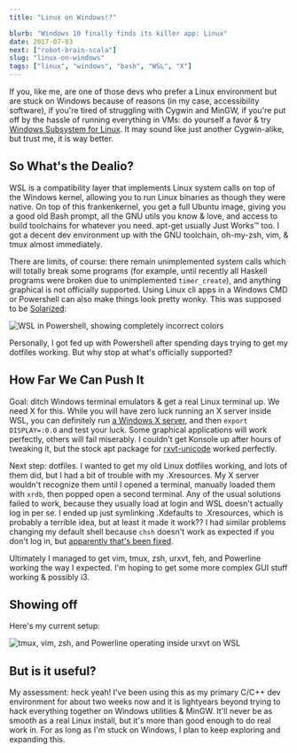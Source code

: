 ```yaml
---
title: "Linux on Windows!?"

blurb: "Windows 10 finally finds its killer app: Linux"
date: 2017-07-03
next: ["robot-brain-scala"]
slug: "linux-on-windows"
tags: ["linux", "windows", "bash", "WSL", "X"]
---
```




If you, like me, are one of those devs who prefer a Linux environment but are stuck on Windows because of reasons (in my case, accessibility software), if you're tired of struggling with Cygwin and MinGW, if you're put off by the hassle of running everything in VMs: do yourself a favor & try [Windows Subsystem for Linux](https://msdn.microsoft.com/en-us/commandline/wsl/about). It may sound like just another Cygwin-alike, but trust me, it is way better.

## So What's the Dealio?

WSL is a compatibility layer that implements Linux system calls on top of the Windows kernel, allowing you to run Linux binaries as though they were native. On top of this frankenkernel, you get a full Ubuntu image, giving you a good old Bash prompt, all the GNU utils you know & love, and access to build toolchains for whatever you need. apt-get usually Just Works™ too. I got a decent dev environment up with the GNU toolchain, oh-my-zsh, vim, & tmux almost immediately.

There are limits, of course: there remain unimplemented system calls which will totally break some programs (for example, until recently all Haskell programs were broken due to unimplemented `timer_create`), and anything graphical is not officially supported. Using Linux cli apps in a Windows CMD or Powershell can also make things look pretty wonky. This was supposed to be [Solarized](http://ethanschoonover.com/solarized):

<Image
  alt="WSL in Powershell, showing completely incorrect colors"
  className="Image__Small"
  src={wslColorProbs}
/>

Personally, I got fed up with Powershell after spending days trying to get my dotfiles working. But why stop at what's officially supported?

## How Far We Can Push It

Goal: ditch Windows terminal emulators & get a real Linux terminal up. We need X for this. While you will have zero luck running an X server inside WSL, you can definitely run [a Windows X server](https://sourceforge.net/projects/vcxsrv/), and then `export DISPLAY=:0.0` and test your luck. Some graphical applications will work perfectly, others will fail miserably. I couldn't get Konsole up after hours of tweaking it, but the stock apt package for [rxvt-unicode](https://wiki.archlinux.org/index.php/rxvt-unicode) worked perfectly.

Next step: dotfiles. I wanted to get my old Linux dotfiles working, and lots of them did, but I had a bit of trouble with my .Xresources. My X server wouldn't recognize them until I opened a terminal, manually loaded them with `xrdb`, then popped open a second terminal. Any of the usual solutions failed to work, because they usually load at login and WSL doesn't actually log in per se. I ended up just symlinking .Xdefaults to .Xresources, which is probably a terrible idea, but at least it made it work?? I had similar problems changing my default shell because `chsh` doesn't work as expected if you don't log in, but [apparently that's been fixed](https://github.com/Microsoft/BashOnWindows/issues/846).

Ultimately I managed to get vim, tmux, zsh, urxvt, feh, and Powerline working the way I expected. I'm hoping to get some more complex GUI stuff working & possibly i3.

## Showing off

Here's my current setup:

<Image
  alt="tmux, vim, zsh, and Powerline operating inside urxvt on WSL"
  className="Image__Small"
  src={wslTmux}
/>

## But is it useful?

My assessment: heck yeah! I've been using this as my primary C/C++ dev environment for about two weeks now and it is lightyears beyond trying to hack everything together on Windows utilities & MinGW. It'll never be as smooth as a real Linux install, but it's more than good enough to do real work in. For as long as I'm stuck on Windows, I plan to keep exploring and expanding this.
